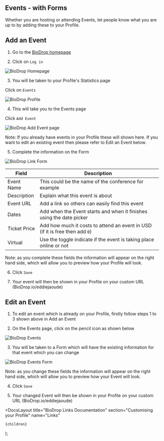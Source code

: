 
## Events - with Forms

Whether you are hosting or attending Events, let people know what you are up to by adding these to your Profile.

## Add an Event

1. Go to the [BioDrop homepage](https://biodrop.io/)

2. Click on `Log in`

![BioDrop Homepage](https://github.com/EddieHubCommunity/BioDrop/assets/82668196/ce980ed7-ad4d-42c0-886c-447a2e2ab936)

3. You will be taken to your Profile's Statistics page

Click on `Events`

![BioDrop Profile](https://github.com/EddieHubCommunity/BioDrop/assets/82668196/12fd246f-316a-4644-bc15-380f95dfac14)

4. This will take you to the Events page

Click `Add Event`

![BioDrop Add Event page](https://github.com/EddieHubCommunity/BioDrop/assets/82668196/74061f02-deae-4934-9fa7-9d4c383394fe)

Note: If you already have events in your Profile these will shown here. If you want to edit an existing event then please refer to Edit an Event below.

5. Complete the information on the Form

![BioDrop Link Form](https://github.com/EddieHubCommunity/BioDrop/assets/82668196/2e8f5598-20b4-4336-ad1e-f83e59bad490)

| Field        | Description                                                                  |
| ------------ | ---------------------------------------------------------------------------- |
| Event Name   | This could be the name of the conference for example                         |
| Description  | Explain what this event is about                                             |
| Event URL    | Add a link so others can easily find this event                              |
| Dates        | Add when the Event starts and when it finishes using the date picker         |
| Ticket Price | Add how much it costs to attend an event in USD (if it is free then add `0`) |
| Virtual      | Use the toggle indicate if the event is taking place online or not           |

Note: as you complete these fields the information will appear on the right hand side, which will allow you to preview how your Profile will look.

6. Click `Save`

7. Your event will then be shown in your Profile on your custom URL (BioDrop.io/eddiejaoude)

## Edit an Event

1. To edit an event which is already on your Profile, firstly follow steps 1 to 3 shown above in Add an Event

2. On the Events page, click on the pencil icon as shown below

![BioDrop Events](https://github.com/EddieHubCommunity/BioDrop/assets/82668196/661feadb-8c74-4ecd-a50e-b313be67efd5)

3. You will be taken to a Form which will have the existing information for that event which you can change

![BioDrop Events Form](https://github.com/EddieHubCommunity/BioDrop/assets/82668196/92d58066-003e-4d94-a597-a35802683bec)

Note: as you change these fields the information will appear on the right hand side, which will allow you to preview how your Event will look.

4. Click `Save`

5. Your changed Event will then be shown in your Profile on your custom URL (BioDrop.io/eddiejaoude)

  <DocsLayout
    title="BioDrop Links Documentation"
    section="Customising your Profile"
    name="Links"
  >
    {children}
  </DocsLayout>
);
